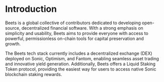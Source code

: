 # Introduction 
Beets is a global collective of contributors dedicated to developing open-source, decentralized financial software. With a strong emphasis on simplicity and usability, Beets aims to provide everyone with access to powerful, permissionless on-chain tools for capital preservation and growth.

The Beets tech stack currently includes a decentralized exchange (DEX) deployed on Sonic, Optimism, and Fantom, enabling seamless asset trading and innovative yield generation. Additionally, Beets offers a Liquid Staking Token protocol, providing the easiest way for users to access native Sonic blockchain staking rewards.

